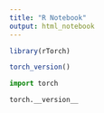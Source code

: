 ```yaml
---
title: "R Notebook"
output: html_notebook
---
```


```r
library(rTorch)

torch_version()
```

```python
import torch

torch.__version__
```

